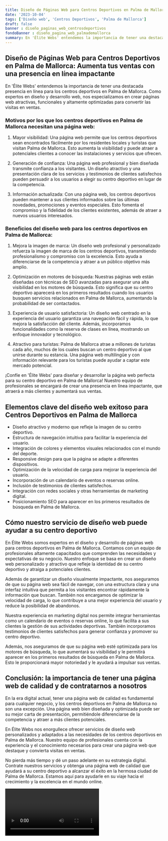 ```yaml
---
title: Diseño de Páginas Web para Centros Deportivos en Palma de Mallorca
date: '2023-10-04'
tags: ['Diseño web', 'Centros Deportivos', 'Palma de Mallorca']
draft: false
banner : diseño_paginas_web_centrosdeportivos
fondoBanner : diseño_pagina_web_palmademallorca
summary: En 'Élite Webs' entendemos la importancia de tener una destacada presencia en línea para los centros deportivos en Palma de Mallorca. Como expertos en diseño y desarrollo web, nos especializamos en crear páginas web atractivas, funcionales y altamente optimizadas para convertir las visitas en ventas.
---
```


## Diseño de Páginas Web para Centros Deportivos en Palma de Mallorca: Aumenta tus ventas con una presencia en línea impactante

En 'Élite Webs' entendemos la importancia de tener una destacada presencia en línea para los centros deportivos en Palma de Mallorca. Como expertos en diseño y desarrollo web, nos especializamos en crear páginas web atractivas, funcionales y altamente optimizadas para convertir las visitas en ventas.

### Motivos por los que los centros deportivos en Palma de Mallorca necesitan una página web:

1. Mayor visibilidad: Una página web permite que los centros deportivos sean encontrados fácilmente por los residentes locales y turistas que visitan Palma de Mallorca. Esto aumenta la visibilidad y puede atraer a potenciales clientes a conocer las instalaciones y servicios que ofrecen.

2. Generación de confianza: Una página web profesional y bien diseñada transmite confianza a los visitantes. Un diseño atractivo y una presentación clara de los servicios y testimonios de clientes satisfechos pueden persuadir a los usuarios a elegir su centro deportivo en lugar de la competencia.

3. Información actualizada: Con una página web, los centros deportivos pueden mantener a sus clientes informados sobre las últimas novedades, promociones y eventos especiales. Esto fomenta el compromiso y la fidelidad de los clientes existentes, además de atraer a nuevos usuarios interesados.

### Beneficios del diseño web para los centros deportivos en Palma de Mallorca:

1. Mejora la imagen de marca: Un diseño web profesional y personalizado refuerza la imagen de marca de los centros deportivos, transmitiendo profesionalismo y compromiso con la excelencia. Esto ayuda a diferenciarse de la competencia y atraer a un público objetivo más amplio.

2. Optimización en motores de búsqueda: Nuestras páginas web están diseñadas con técnicas de SEO avanzadas para asegurar una alta visibilidad en los motores de búsqueda. Esto significa que su centro deportivo aparecerá en los primeros resultados cuando los usuarios busquen servicios relacionados en Palma de Mallorca, aumentando la probabilidad de ser contactados.

3. Experiencia de usuario satisfactoria: Un diseño web centrado en la experiencia del usuario garantiza una navegación fácil y rápida, lo que mejora la satisfacción del cliente. Además, incorporamos funcionalidades como la reserva de clases en línea, mostrando un enfoque innovador y tecnológico.

4. Atractivo para turistas: Palma de Mallorca atrae a millones de turistas cada año, muchos de los cuales buscan un centro deportivo al que unirse durante su estancia. Una página web multilingüe y con información relevante para los turistas puede ayudar a captar este mercado potencial.

¡Confíe en 'Élite Webs' para diseñar y desarrollar la página web perfecta para su centro deportivo en Palma de Mallorca! Nuestro equipo de profesionales se encargará de crear una presencia en línea impactante, que atraerá a más clientes y aumentará sus ventas.

<GifSeo />

<Cta />

## Elementos clave del diseño web exitoso para Centros Deportivos en Palma de Mallorca

- Diseño atractivo y moderno que refleje la imagen de su centro deportivo.
- Estructura de navegación intuitiva para facilitar la experiencia del usuario.
- Integración de colores y elementos visuales relacionados con el mundo del deporte.
- Responsive design para que la página se adapte a diferentes dispositivos.
- Optimización de la velocidad de carga para mejorar la experiencia del usuario.
- Incorporación de un calendario de eventos o reservas online.
- Inclusión de testimonios de clientes satisfechos.
- Integración con redes sociales y otras herramientas de marketing digital.
- Posicionamiento SEO para aparecer en los primeros resultados de búsqueda en Palma de Mallorca.

## Cómo nuestro servicio de diseño web puede ayudar a su centro deportivo

En Élite Webs somos expertos en el diseño y desarrollo de páginas web para centros deportivos en Palma de Mallorca. Contamos con un equipo de profesionales altamente capacitados que comprenden las necesidades y expectativas de su negocio. Nuestro enfoque se basa en crear un diseño web personalizado y atractivo que refleje la identidad de su centro deportivo y atraiga a potenciales clientes.

Además de garantizar un diseño visualmente impactante, nos aseguramos de que su página web sea fácil de navegar, con una estructura clara y una interfaz intuitiva que permita a los visitantes encontrar rápidamente la información que buscan. También nos encargamos de optimizar la velocidad de carga, lo que contribuye a una mejor experiencia del usuario y reduce la posibilidad de abandonos.

Nuestra experiencia en marketing digital nos permite integrar herramientas como un calendario de eventos o reservas online, lo que facilita a sus clientes la gestión de sus actividades deportivas. También incorporamos testimonios de clientes satisfechos para generar confianza y promover su centro deportivo.

Además, nos aseguramos de que su página web esté optimizada para los motores de búsqueda, lo que aumentará su visibilidad y le permitirá aparecer en los primeros resultados de búsqueda en Palma de Mallorca. Esto le proporcionará mayor notoriedad y le ayudará a impulsar sus ventas.

## Conclusión: la importancia de tener una página web de calidad y de contratarnos a nosotros

En la era digital actual, tener una página web de calidad es fundamental para cualquier negocio, y los centros deportivos en Palma de Mallorca no son una excepción. Una página web bien diseñada y optimizada puede ser su mejor carta de presentación, permitiéndole diferenciarse de la competencia y atraer a más clientes potenciales.

En Élite Webs nos enorgullece ofrecer servicios de diseño web personalizados y adaptados a las necesidades de los centros deportivos en Palma de Mallorca. Nuestro equipo de profesionales cuenta con la experiencia y el conocimiento necesarios para crear una página web que destaque y convierta visitas en ventas.

No pierda más tiempo y dé un paso adelante en su estrategia digital. Contrate nuestros servicios y obtenga una página web de calidad que ayudará a su centro deportivo a alcanzar el éxito en la hermosa ciudad de Palma de Mallorca. Estamos aquí para ayudarle en su viaje hacia el crecimiento y la excelencia en el mundo online.

<Video />

<CtaBot job='Centros Deportivos' city='Palma de Mallorca'/>

<Gmaps query='Palma de Mallorca+españa+maps' />